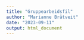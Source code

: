 ```yaml
---
title: "Gruppearbeidsfil"
author: "Marianne Bråtveit"
date: "2023-09-11"
output: html_document
---
```

